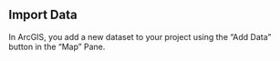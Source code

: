 ## Import Data

In ArcGIS, you add a new dataset to your project using the "Add Data" button in the "Map" Pane.  


```r



```

